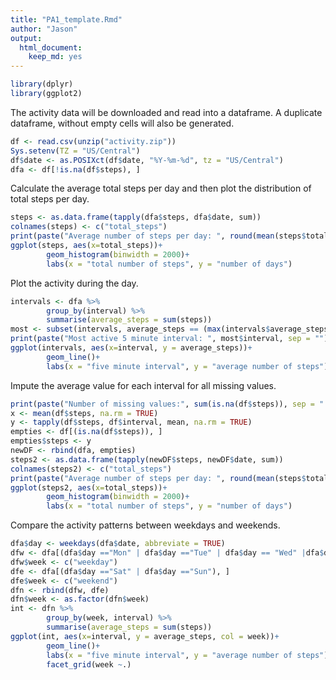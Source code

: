 ```yaml
---
title: "PA1_template.Rmd"
author: "Jason"
output: 
  html_document: 
    keep_md: yes
---
```


```r
library(dplyr)
library(ggplot2)
```

The activity data will be downloaded and read into a dataframe.  A duplicate dataframe, without empty cells will also be generated.

```r
df <- read.csv(unzip("activity.zip"))
Sys.setenv(TZ = "US/Central")
df$date <- as.POSIXct(df$date, "%Y-%m-%d", tz = "US/Central")
dfa <- df[!is.na(df$steps), ]
```

Calculate the average total steps per day and then plot the distribution of total steps per day.

```r
steps <- as.data.frame(tapply(dfa$steps, dfa$date, sum))
colnames(steps) <- c("total_steps")
print(paste("Average number of steps per day: ", round(mean(steps$total_steps), 0), sep =""))
ggplot(steps, aes(x=total_steps))+
        geom_histogram(binwidth = 2000)+
        labs(x = "total number of steps", y = "number of days")
```

Plot the activity during the day.

```r
intervals <- dfa %>%
        group_by(interval) %>%
        summarise(average_steps = sum(steps))
most <- subset(intervals, average_steps == (max(intervals$average_steps)))
print(paste("Most active 5 minute interval: ", most$interval, sep = ""))
ggplot(intervals, aes(x=interval, y = average_steps))+
        geom_line()+
        labs(x = "five minute interval", y = "average number of steps")
```
Impute the average value for each interval for all missing values.

```r
print(paste("Number of missing values:", sum(is.na(df$steps)), sep = " "))
x <- mean(df$steps, na.rm = TRUE)
y <- tapply(df$steps, df$interval, mean, na.rm = TRUE)
empties <- df[(is.na(df$steps)), ]
empties$steps <- y
newDF <- rbind(dfa, empties)
steps2 <- as.data.frame(tapply(newDF$steps, newDF$date, sum))
colnames(steps2) <- c("total_steps")
print(paste("Average number of steps per day: ", round(mean(steps$total_steps), 0), sep =""))
ggplot(steps2, aes(x=total_steps))+
        geom_histogram(binwidth = 2000)+
        labs(x = "total number of steps", y = "number of days")
```


Compare the activity patterns between weekdays and weekends.

```r
dfa$day <- weekdays(dfa$date, abbreviate = TRUE)
dfw <- dfa[(dfa$day =="Mon" | dfa$day =="Tue" | dfa$day == "Wed" |dfa$day == "Thu" | dfa$day == "Fri"), ]
dfw$week <- c("weekday")
dfe <- dfa[(dfa$day =="Sat" | dfa$day =="Sun"), ]
dfe$week <- c("weekend")
dfn <- rbind(dfw, dfe)
dfn$week <- as.factor(dfn$week)
int <- dfn %>%
        group_by(week, interval) %>%
        summarise(average_steps = sum(steps))
ggplot(int, aes(x=interval, y = average_steps, col = week))+
        geom_line()+
        labs(x = "five minute interval", y = "average number of steps")+
        facet_grid(week ~.)
```
